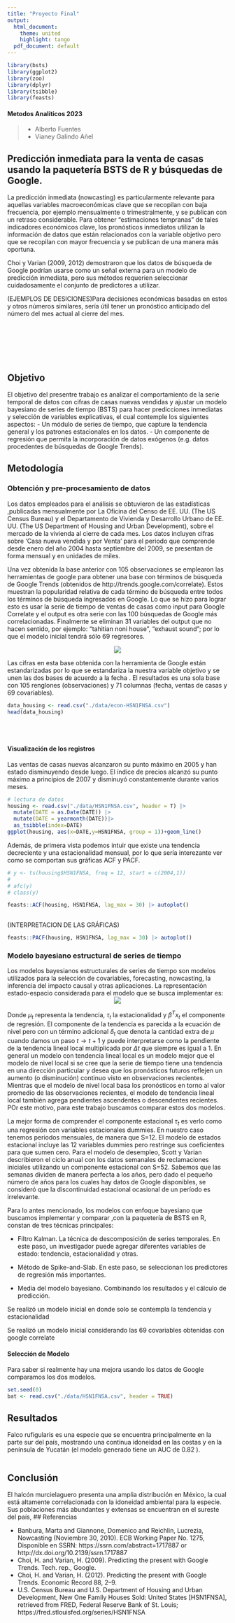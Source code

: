 ```yaml
---
title: "Proyecto Final"
output:
  html_document:
    theme: united
    highlight: tango
  pdf_document: default
---
```





```r
library(bsts)
library(ggplot2)
library(zoo)
library(dplyr)
library(tsibble)
library(feasts)
```


#### Metodos Analíticos 2023
> - Alberto Fuentes
> - Vianey Galindo Añel

## Predicción inmediata para la venta de casas usando la paquetería BSTS de R y búsquedas de Google.

<div align="justify"> La predicción inmediata (nowcasting) es particularmente relevante para aquellas variables macroeconómicas clave que se recopilan con baja frecuencia, por ejemplo mensualmente o trimestralmente, y se publican con un retraso considerable. Para obtener "estimaciones tempranas" de tales indicadores económicos clave, los pronósticos inmediatos utilizan la información de datos que están relacionados con la variable objetivo pero que se recopilan con mayor frecuencia y se publican de una manera más oportuna.


Choi y Varian (2009, 2012) demostraron que los datos de búsqueda de Google podrían usarse como un señal externa para un modelo de predicción inmediata, pero sus métodos requerien seleccionar cuidadosamente el conjunto de predictores a utilizar.

(EJEMPLOS DE DESICIONES)Para decisiones económicas basadas en estos y otros números similares, sería útil tener un pronóstico anticipado del número del mes actual al cierre del mes.


<br>
<br>

<center>
</center>

<br>
<br>

## Objetivo

El objetivo del presentre trabajo es analizar el comportamiento de la serie temporal de datos con cifras de casas nuevas vendidas y ajustar un modelo bayesiano de series de tiempo (BSTS) para hacer predicciones inmediatas y selección de variables explicativas, el cual contemple los siguientes aspectos:
- Un módulo de series de tiempo, que capture la tendencia general y los patrones estacionales en los datos.
- Un componente de regresión que permita la incorporación de datos exógenos (e.g. datos procedentes de búsquedas de Google Trends).


## Metodología

### Obtención y pre-procesamiento de datos
Los datos empleados para el análisis se obtuvieron de las estadísticas ,publicadas mensualmente por La Oficina del Censo de EE. UU. (The US Census Bureau) y el Departamento de Vivienda y Desarrollo Urbano de EE. UU. (The US Department of Housing and Urban Development), sobre el mercado de la vivienda al cierre de cada mes. Los datos incluyen cifras sobre 'Casa nueva vendida y por Venta’ para el periodo que comprende desde enero del año 2004 hasta septiembre del 2009, se presentan de forma mensual y en unidades de miles. 


Una vez obtenida la base anterior con 105 observaciones se emplearon las herramientas de google para obtener una base con términos de búsqueda de Google Trends (obtenidos de http://trends.google.com/correlate). Estos muestran la popularidad relativa de cada término de búsqueda entre todos los términos de búsqueda ingresados en Google. Lo que se hizo para lograr esto es usar la serie de tiempo de ventas de casas como input para Google Correlate y el output es otra serie con las 100 búsquedas de Google más correlacionadas. Finalmente se eliminan 31 variables del output que no hacen sentido, por ejemplo: "tahitian noni house", “exhaust sound”; por lo que el modelo inicial tendrá sólo 69 regresores. 
<center>
![](./google_corr.png)

</center>
Las cifras en esta base obtenida con la herramienta de Google están estandarizadas por lo que se estandariza la nuestra variable objetivo y se unen las dos bases de acuerdo a la fecha . El resultados es una sola base con 105 renglones (observaciones) y 71 columnas (fecha, ventas de casas y 69 covariables).


```r
data_housing <- read.csv("./data/econ-HSN1FNSA.csv")
head(data_housing)
```


<br>
<br>

#### Visualización de los registros
Las ventas de casas nuevas alcanzaron su punto máximo en 2005 y han estado disminuyendo desde luego. El índice de precios alcanzó su punto máximo a principios de 2007 y disminuyó constantemente durante varios meses.
```r
# lectura de datos 
housing <- read.csv("./data/HSN1FNSA.csv", header = T) |> 
  mutate(DATE = as.Date(DATE)) |> 
  mutate(DATE = yearmonth(DATE))|> 
  as_tsibble(index=DATE)
ggplot(housing, aes(x=DATE,y=HSN1FNSA, group = 1))+geom_line()


```

Además, de primera vista podemos intuir que existe una tendencia decreciente y una estacionalidad mensual, por lo que sería interezante ver como se comportan sus gráficas ACF y PACF.


```r

# y <- ts(housing$HSN1FNSA, freq = 12, start = c(2004,1))
# 
# afc(y)
# class(y)

feasts::ACF(housing, HSN1FNSA, lag_max = 30) |> autoplot() 
  

```

(INTERPRETACION DE LAS GRÁFICAS)

```r
feasts::PACF(housing, HSN1FNSA, lag_max = 30) |> autoplot() 
```


### Modelo bayesiano estructural de series de tiempo

Los modelos bayesianos estructurales de series de tiempo son modelos utilizados para la selección de covariables, forecasting, nowcasting, la inferencia del impacto causal y otras aplicaciones. La representación estado-espacio considerada para el modelo que se busca implementar es: 
<center>
![](./Picture1.jpg)
</center>
Donde $\mu_t$ representa la tendencia, $\tau_t$ la estacionalidad y $\beta^Tx_t$ el componente de regresión.
El componente de la tendencia es parecida a la ecuación de nivel pero con un término adicional $\delta_t$ que denota la cantidad extra de $\mu$ cuando damos un paso $t \rightarrow t+1$ y puede interpretarse como la pendiente de la tendencia lineal local multiplicada por $\Delta t$ que siempre es igual a 1. En general un modelo con tendencia lineal local es un modelo mejor que el modelo de nivel local si se cree que la serie de tiempo tiene una tendencia en una dirección particular y desea que los pronósticos futuros reflejen un aumento (o disminución) continuo visto en observaciones recientes. Mientras que el modelo de nivel local basa los pronósticos en torno al valor promedio de las observaciones recientes, el modelo de tendencia lineal local también agrega pendientes ascendentes o descendentes recientes. POr este motivo, para este trabajo buscamos comparar estos dos modelos.

La mejor forma de comprender el componente estacional $\tau_t$ es verlo como una regresión con variables estacionales dummies. En nuestro caso tenemos periodos mensuales, de manera que S=12.  El modelo de estados estacional incluye las 12 variables dummies pero restringe sus coeficientes para que sumen cero. Para el modelo de desempleo, Scott y Varian describieron el ciclo anual con los datos semanales de reclamaciones iniciales utilizando un componente estacional con S=52. Sabemos que las semanas dividen de manera perfecta a los años, pero dado el pequeño número de años para los cuales hay datos de Google disponibles, se consideró que la discontinuidad estacional ocasional de un período es irrelevante.


Para lo antes mencionado, los modelos con enfoque bayesiano que buscamos implementar y comparar ,con la paquetería de BSTS en R, constan de tres técnicas principales:

- Filtro Kalman. La técnica de descomposición de series temporales. En este paso, un investigador puede agregar diferentes variables de estado: tendencia, estacionalidad y otras.

- Método de Spike-and-Slab. En este paso, se seleccionan los predictores de regresión más importantes.

- Media del modelo bayesiano. Combinando los resultados y el cálculo de predicción.

Se realizó un modelo inicial en donde solo se contempla la tendencia y estacionalidad


Se realizó un modelo inicial considerando las 69 covariables obtenidas con google correlate 


#### Selección de Modelo 

Para saber si realmente hay una mejora usando los datos de Google comparamos los dos modelos.

```r


set.seed(0)
bat <- read.csv("./data/HSN1FNSA.csv", header = TRUE)


```











## Resultados

Falco rufigularis es una especie que se encuentra principalmente en la parte sur del país, mostrando una continua idoneidad en las costas y en la península de Yucatán (el modelo generado tiene un AUC de 0.82 ).



```r

```



## Conclusión

El halcón murcielaguero presenta una amplia distribución en México, la cual está altamente correlacionada con la idoneidad ambiental para la especie. Sus poblaciones más abundantes y extensas se encuentran en el sureste del país,
## Referencias

 * Banbura, Marta and Giannone, Domenico and Reichlin, Lucrezia, Nowcasting (Noviembre 30, 2010). ECB Working Paper No. 1275, Disponible en SSRN: https://ssrn.com/abstract=1717887 or http://dx.doi.org/10.2139/ssrn.1717887
 * Choi, H. and Varian, H. (2009). Predicting the present with Google Trends. Tech. rep., Google.
 * Choi, H. and Varian, H. (2012). Predicting the present with Google Trends. Economic Record 88,
2–9.
 * U.S. Census Bureau and U.S. Department of Housing and Urban Development, New One Family Houses Sold: United States [HSN1FNSA], retrieved from FRED, Federal Reserve Bank of St. Louis; https://fred.stlouisfed.org/series/HSN1FNSA



 
</div>


